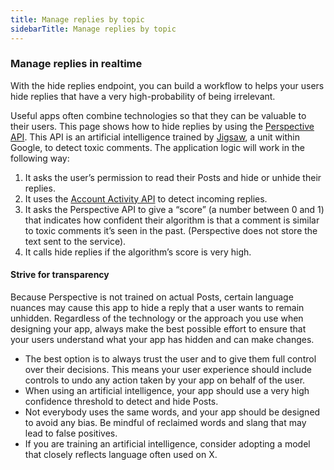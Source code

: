 ---
title: Manage replies by topic
sidebarTitle: Manage replies by topic
---


### Manage replies in realtime

With the hide replies endpoint, you can build a workflow to helps your users hide replies that have a very high-probability of being irrelevant.

Useful apps often combine technologies so that they can be valuable to their users. This page shows how to hide replies by using the [Perspective API](https://www.perspectiveapi.com/). This API is an artificial intelligence trained by [Jigsaw](https://jigsaw.google.com/), a unit within Google, to detect toxic comments. The application logic will work in the following way:

1.  It asks the user’s permission to read their Posts and hide or unhide their replies.
2.  It uses the [Account Activity API](https://developer.x.com/en/docs/x-api/v1/accounts-and-users/subscribe-account-activity/overview) to detect incoming replies.
3.  It asks the Perspective API to give a “score” (a number between 0 and 1) that indicates how confident their algorithm is that a comment is similar to toxic comments it’s seen in the past. (Perspective does not store the text sent to the service).
4.  It calls hide replies if the algorithm’s score is very high.

#### Strive for transparency

Because Perspective is not trained on actual Posts, certain language nuances may cause this app to hide a reply that a user wants to remain unhidden. Regardless of the technology or the approach you use when designing your app, always make the best possible effort to ensure that your users understand what your app has hidden and can make changes.

* The best option is to always trust the user and to give them full control over their decisions. This means your user experience should include controls to undo any action taken by your app on behalf of the user.
* When using an artificial intelligence, your app should use a very high confidence threshold to detect and hide Posts.
* Not everybody uses the same words, and your app should be designed to avoid any bias. Be mindful of reclaimed words and slang that may lead to false positives.
* If you are training an artificial intelligence, consider adopting a model that closely reflects language often used on X.
